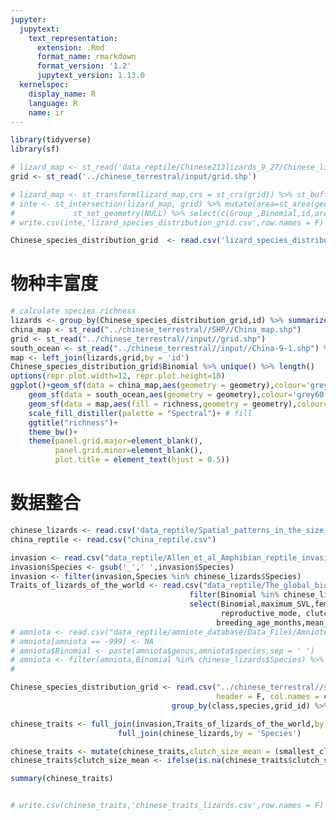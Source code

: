 ```yaml
---
jupyter:
  jupytext:
    text_representation:
      extension: .Rmd
      format_name: rmarkdown
      format_version: '1.2'
      jupytext_version: 1.13.0
  kernelspec:
    display_name: R
    language: R
    name: ir
---
```


```r
library(tidyverse)
library(sf)
```

```r
# lizard_map <- st_read('data_reptile/Chinese213lizards_9_27/Chinese_lizards_214_version20200927.shp')
grid <- st_read('../chinese_terrestral/input/grid.shp')
```

```r
# lizard_map <- st_transform(lizard_map,crs = st_crs(grid)) %>% st_buffer(dist=0)
# inte <- st_intersection(lizard_map, grid) %>% mutate(area=st_area(geometry)) %>% 
#             st_set_geometry(NULL) %>% select(c(Group_,Binomial,id,area))
# write.csv(inte,'lizard_species_distribution_grid.csv',row.names = F) # if want to write out 'inte'
```

```r
Chinese_species_distribution_grid  <- read.csv('lizard_species_distribution_grid.csv')
```

# 物种丰富度

```r
# calculate species richness
lizards <- group_by(Chinese_species_distribution_grid,id) %>% summarize(richness = length(unique(Binomial)))
china_map <- st_read("../chinese_terrestral//SHP//China_map.shp")
grid <- st_read("../chinese_terrestral//input//grid.shp")
south_ocean <- st_read("../chinese_terrestral//input//China-9-1.shp") %>% st_transform(crs = st_crs(grid))
map <- left_join(lizards,grid,by = 'id')
Chinese_species_distribution_grid$Binomial %>% unique() %>% length()
options(repr.plot.width=12, repr.plot.height=10)
ggplot()+geom_sf(data = china_map,aes(geometry = geometry),colour='grey60',fill='grey90',size=0.2)+
    geom_sf(data = south_ocean,aes(geometry = geometry),colour='grey60',fill='grey90',size=0.2)+
    geom_sf(data = map,aes(fill = richness,geometry = geometry),colour='white',alpha=0.8,size=0.05)+
    scale_fill_distiller(palette = "Spectral")+ # fill 
    ggtitle("richness")+
    theme_bw()+
    theme(panel.grid.major=element_blank(),
          panel.grid.minor=element_blank(),
          plot.title = element_text(hjust = 0.5))
```

# 数据整合

```r
chinese_lizards <- read.csv('data_reptile/Spatial_patterns_in_the_size_of_Chinese_lizards/Appendix_data.csv') %>% select(-c(Max.based.on,References))
china_reptile <- read.csv("china_reptile.csv")

invasion <- read.csv("data_reptile/Allen_et_al_Amphibian_reptile_invasion_life_history/Allen et al17EL_reptile_invasion_and_life_history.csv")
invasion$Species <- gsub('_',' ',invasion$Species)
invasion <- filter(invasion,Species %in% chinese_lizards$Species)
Traits_of_lizards_of_the_world <- read.csv("data_reptile/The_global_biogeography_of_lizard_functional_groups/Traits_of_lizards_of_the_world/Appendix_S1_Lizard_data_version_1.0.csv") %>% 
                                        filter(Binomial %in% chinese_lizards$Species) %>% 
                                        select(Binomial,maximum_SVL,female_SVL,hatchling.neonate_SVL,Activity_time,diet,foraging_mode,
                                               reproductive_mode, clutch_size,smallest_clutch,largest_clutch,
                                              breeding_age_months,mean_body_temperature_of_active_animals_in_the_wild)
# amniota <- read.csv("data_reptile/amniote_database/Data_Files/Amniote_Sparse_Table_Aug_2015.csv") %>% filter(class == 'Reptilia')
# amniota[amniota == -999] <- NA
# amniota$Binomial <- paste(amniota$genus,amniota$species,sep = ' ')
# amniota <- filter(amniota,Binomial %in% chinese_lizards$Species) %>% select(-c(subspecies,weaning_weight_g,fledging_age_d,inter_litter_or_interbirth_interval_y,
#                                                                               fledging_mass_g,female_body_mass_at_maturity_g,dataset))

Chinese_species_distribution_grid <- read.csv("../chinese_terrestral//species_distribution_grid_filtered.csv",
                                              header = F, col.names = c("class","species","grid_id","area")) %>% 
                                    group_by(class,species,grid_id) %>% summarise(area = sum(area)) %>% ungroup()
```

```r
chinese_traits <- full_join(invasion,Traits_of_lizards_of_the_world,by = c('Species' = 'Binomial')) %>% 
                        full_join(chinese_lizards,by = 'Species')
```

```r
chinese_traits <- mutate(chinese_traits,clutch_size_mean = (smallest_clutch + largest_clutch)/2)
chinese_traits$clutch_size_mean <- ifelse(is.na(chinese_traits$clutch_size_mean),chinese_traits$Clutch_size,chinese_traits$clutch_size_mean)
```

```r
summary(chinese_traits)
```

```r

```

```r
# write.csv(chinese_traits,'chinese_traits_lizards.csv',row.names = F)
```
